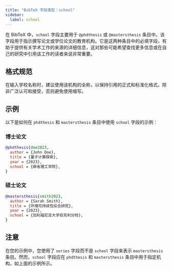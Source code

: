 ```yaml
---
title: "BibTeX 字段类型：school"
sidebar:
  label: school
---
```



在 BibTeX 中，`school` 字段主要用于 `@phdthesis` 或 `@mastersthesis` 条目中。该字段用于指示撰写论文或学位论文的教育机构。它是这两种条目中的必填字段，有助于提供有关学术工作的来源的详细信息，这对那些可能希望查找更多信息或在自己的研究中引用该工作的读者来说非常重要。

<CiteDrive />

## 格式规范

在输入学校名称时，建议使用该机构的全称，以保持引用的正式和标准化格式。除非广泛认可和接受，否则避免使用缩写。

## 示例

以下是如何在 `phdthesis` 和 `mastersthesis` 条目中使用 `school` 字段的示例：

### 博士论文

```bibtex
@phdthesis{doe2023,
  author = {John Doe},
  title = {量子计算探索},
  year = {2023},
  school = {麻省理工学院},
}
```

### 硕士论文

```bibtex
@mastersthesis{smith2023,
  author = {Sarah Smith},
  title = {环境可持续性综合研究},
  year = {2023},
  school = {加利福尼亚大学伯克利分校},
}
```

## 注意

在您的示例中，您使用了 `series` 字段而不是 `school` 字段来表示 `mastersthesis` 条目。然而，`school` 字段应在 `phdthesis` 和 `mastersthesis` 条目中用于指定机构，如上面的示例所示。